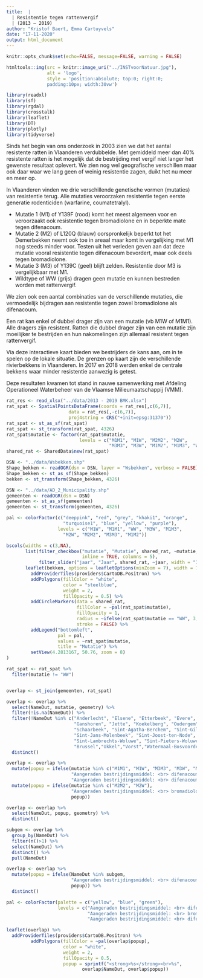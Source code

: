 ```yaml
---
title:  |
  | Resistentie tegen rattenvergif  
  | (2013 – 2019)
author: "Kristof Baert, Emma Cartuyvels"
date: "17-11-2020"
output: html_document
---
```

```r
knitr::opts_chunk$set(echo=FALSE, message=FALSE, warning = FALSE)
```

```r
htmltools::img(src = knitr::image_uri("../INSTvoorNatuur.jpg"), 
               alt = 'logo', 
               style = 'position:absolute; top:0; right:0; 
               padding:10px; width:30vw')
```

```r
library(readxl)
library(sf)
library(rgdal)
library(crosstalk)
library(leaflet)
library(DT)
library(plotly)
library(tidyverse)
```

Sinds het begin van ons onderzoek in 2003 zien we dat het aantal resistente ratten in Vlaanderen verdubbelde. Met gemiddeld meer dan 40% resistente ratten is het mogelijk dat de bestrijding met vergif niet langer het gewenste resultaat oplevert. We zien nog wel geografische verschillen maar ook daar waar we lang geen of weinig resistentie zagen, duikt het nu meer en meer op.

In Vlaanderen vinden we drie verschillende genetische vormen (mutaties) van resistentie terug. Alle mutaties veroorzaken resistentie tegen eerste generatie rodenticiden (warfarine, coumatetralyl).

- Mutatie 1 (M1) of Y139F (rood) komt het meest algemeen voor en veroorzaakt ook resistentie tegen bromadiolone en in beperkte mate tegen difenacoum.
- Mutatie 2 (M2) of L120Q (blauw) oorspronkelijk beperkt tot het Demerbekken neemt ook toe in areaal maar komt in vergelijking met M1 nog steeds minder voor. Testen uit het verleden geven aan dat deze mutatie vooral resistentie tegen difenacoum bevordert, maar ook deels tegen bromadiolone.
- Mutatie 3 (M3) of Y139C (geel) blijft zelden. Resistentie door M3 is vergelijkbaar met M1.
- Wildtype of WW (grijs) dragen geen mutatie en kunnen bestreden worden met rattenvergif.

We zien ook een aantal combinaties van de verschillende mutaties, die vermoedelijk bijdragen aan resistentie tegen zowel bromadiolone als difenacoum.

Een rat kan enkel of dubbel drager zijn van een mutatie (vb M1W of M1M1). Alle dragers zijn resistent. Ratten die dubbel drager zijn van een mutatie zijn moeilijker te bestrijden en hun nakomelingen zijn allemaal resistent tegen rattenvergif.

Via deze interactieve kaart bieden we bestrijders de kans aan, om in te spelen op de lokale situatie. De grenzen op kaart zijn de verschillende rivierbekkens in Vlaanderen. In 2017 en 2018 werden enkel de centrale bekkens waar minder resistentie aanwezig is getest.

Deze resultaten kwamen tot stand in nauwe samenwerking met Afdeling Operationeel Waterbeheer van de Vlaamse Milieumaatschappij (VMM).


```r
rat_res <- read_xlsx("../data/2013 - 2019 BMK.xlsx")
rat_spat <- SpatialPointsDataFrame(coords = rat_res[,c(6,7)],
                       data = rat_res[,-c(6,7)],
                       proj4string = CRS("+init=epsg:31370"))
rat_spat <- st_as_sf(rat_spat)
rat_spat <- st_transform(rat_spat, 4326)
rat_spat$mutatie <- factor(rat_spat$mutatie,
                           levels = c("M1M1", "M1W", "M2M2", "M2W",
                                      "M3M3", "M3W", "M1M2", "M1M3", "WW"))
shared_rat <- SharedData$new(rat_spat)

DSN <- "../data/Wsbekken.shp"
Shape_bekken <- readOGR(dsn = DSN, layer = "Wsbekken", verbose = FALSE)
Shape_bekken <- st_as_sf(Shape_bekken)
bekken <- st_transform(Shape_bekken, 4326)

DSN <- "../data/AD_2_Municipality.shp"
gemeenten <- readOGR(dsn = DSN)
gemeenten <- st_as_sf(gemeenten)
gemeenten <- st_transform(gemeenten, 4326)
```

```r
pal <- colorFactor(c("deeppink", "red", "grey", "khaki1", "orange",
                     "turquoise1", "blue", "yellow", "purple"),
                   levels = c("M1W", "M1M1", "WW", "M3W", "M1M3",
                     "M2W", "M2M2", "M3M3", "M1M2"))

bscols(widths = c(3,NA),
       list(filter_checkbox("mutatie", "Mutatie", shared_rat, ~mutatie, 
                            inline = TRUE, columns = 5),
            filter_slider("jaar", "Jaar", shared_rat, ~jaar, width = "100%", sep = "")),
       leaflet(bekken, options = leafletOptions(minZoom = 7), width = 748) %>% 
         addProviderTiles(providers$CartoDB.Positron) %>% 
         addPolygons(fillColor = "white", 
                     color = "steelblue", 
                     weight = 2, 
                     fillOpacity = 0.5) %>% 
         addCircleMarkers(data = shared_rat,
                          fillColor = ~pal(rat_spat$mutatie),
                          fillOpacity = 1,
                          radius = ~ifelse(rat_spat$mutatie == "WW", 3, 5),
                          stroke = FALSE) %>% 
         addLegend("bottomleft",
                   pal = pal,
                   values = ~rat_spat$mutatie,
                   title = "Mutatie") %>% 
         setView(4.2813167, 50.76, zoom = 8)
)  
```

```r
rat_spat <- rat_spat %>% 
  filter(mutatie != "WW")


overlap <- st_join(gemeenten, rat_spat)

overlap <- overlap %>% 
  select(NameDut, mutatie, geometry) %>% 
  filter(!is.na(NameDut)) %>% 
  filter(!NameDut %in% c("Anderlecht", "Elsene", "Etterbeek", "Evere",
                         "Ganshoren", "Jette", "Koekelberg", "Oudergem",
                         "Schaarbeek", "Sint-Agatha-Berchem", "Sint-Gillis",
                         "Sint-Jans-Molenbeek", "Sint-Joost-ten-Node",
                         "Sint-Lambrechts-Woluwe", "Sint-Pieters-Woluwe",
                         "Brussel","Ukkel","Vorst","Watermaal-Bosvoorde")) %>% 
  distinct()

overlap <- overlap %>% 
  mutate(popup = ifelse(mutatie %in% c("M1M1", "M1W", "M3M3", "M3W", "M1M3", "M1M2"),
                        "Aangeraden bestrijdingsmiddel: <br> difenacoum",
                        "Aangeraden bestrijdingsmiddel: <br> difenacoum of bromadiolone")) %>% 
  mutate(popup = ifelse(mutatie %in% c("M2M2", "M2W"),
                        "Aangeraden bestrijdingsmiddel: <br> bromadiolone",
                        popup))

overlap <- overlap %>% 
  select(NameDut, popup, geometry) %>% 
  distinct()

subgem <- overlap %>% 
  group_by(NameDut) %>% 
  filter(n()>1) %>% 
  select(NameDut) %>% 
  distinct() %>% 
  pull(NameDut)

overlap <- overlap %>% 
  mutate(popup = ifelse(NameDut %in% subgem,
                        "Aangeraden bestrijdingsmiddel: <br> difenacoum",
                        popup)) %>% 
  distinct()
```

```r
pal <- colorFactor(palette = c("yellow", "blue", "green"),
                   levels = c("Aangeraden bestrijdingsmiddel: <br> difenacoum",
                              "Aangeraden bestrijdingsmiddel: <br> bromadiolone",
                              "Aangeraden bestrijdingsmiddel: <br> difenacoum of bromadiolone"))

leaflet(overlap) %>% 
  addProviderTiles(providers$CartoDB.Positron) %>% 
         addPolygons(fillColor = ~pal(overlap$popup), 
                     color = "white", 
                     weight = 2, 
                     fillOpacity = 0.5,
                     popup = sprintf("<strong>%s</strong><br>%s",
                            overlap$NameDut, overlap$popup))
```



